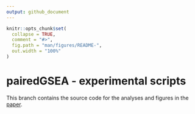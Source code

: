 ```yaml
---
output: github_document
---
```


<!-- README.md is generated from README.Rmd. Please edit that file -->

```r
knitr::opts_chunk$set(
  collapse = TRUE,
  comment = "#>",
  fig.path = "man/figures/README-",
  out.width = "100%"
)
```

# pairedGSEA - experimental scripts

<!-- badges: start -->
<!-- [![Lifecycle: experimental](https://img.shields.io/badge/lifecycle-experimental-orange.svg)](https://lifecycle.r-lib.org/articles/stages.html#experimental) -->
<!-- [![Codecov test coverage](https://codecov.io/gh/shdam/pairedGSEA/branch/master/graph/badge.svg)](https://app.codecov.io/gh/shdam/pairedGSEA?branch=master) -->
<!-- badges: end -->


This branch contains the source code for the analyses and figures in the [paper](https://doi.org/10.1101/2022.08.29.505720).
